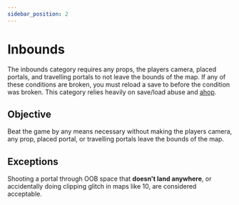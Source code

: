 ```yaml
---
sidebar_position: 2
---
```


# Inbounds

The inbounds category requires any props, the players camera, placed portals, and travelling portals to not leave the bounds
of the map. If any of these conditions are broken, you must reload a save to before the condition was broken. This category
relies heavily on save/load abuse and [ahop](/intro/tricks/movement/ahop).

## Objective

Beat the game by any means necessary without making the players camera, any prop, placed portal, or travelling portals
leave the bounds of the map.

## Exceptions

Shooting a portal through OOB space that __doesn't land anywhere__, or accidentally doing clipping glitch in maps like 10,
are considered acceptable.